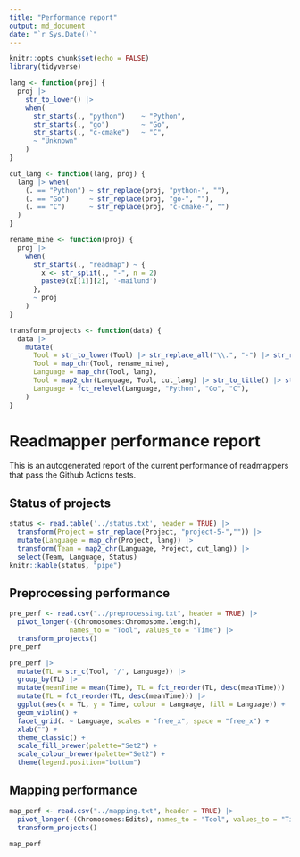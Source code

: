 ```yaml
---
title: "Performance report"
output: md_document
date: "`r Sys.Date()`"
---
```


```r
knitr::opts_chunk$set(echo = FALSE)
library(tidyverse)
```

```r
lang <- function(proj) {
  proj |> 
    str_to_lower() |>
    when(
      str_starts(., "python")    ~ "Python",
      str_starts(., "go")        ~ "Go",
      str_starts(., "c-cmake")   ~ "C",
      ~ "Unknown"
    )
}

cut_lang <- function(lang, proj) {
  lang |> when(
    (. == "Python") ~ str_replace(proj, "python-", ""),
    (. == "Go")     ~ str_replace(proj, "go-", ""),
    (. == "C")      ~ str_replace(proj, "c-cmake-", "")
  )
}

rename_mine <- function(proj) {
  proj |> 
    when(
      str_starts(., "readmap") ~ {
        x <- str_split(., "-", n = 2)
        paste0(x[[1]][2], '-mailund')
      },
      ~ proj
    )
}

transform_projects <- function(data) {
  data |>
    mutate(
      Tool = str_to_lower(Tool) |> str_replace_all("\\.", "-") |> str_replace("project-5-",""),
      Tool = map_chr(Tool, rename_mine),
      Language = map_chr(Tool, lang),
      Tool = map2_chr(Language, Tool, cut_lang) |> str_to_title() |> str_replace_all("-", " "),
      Language = fct_relevel(Language, "Python", "Go", "C"),
    ) 
}

```

# Readmapper performance report

This is an autogenerated report of the current performance of readmappers that pass the Github Actions tests.

## Status of projects

```r
status <- read.table('../status.txt', header = TRUE) |>
  transform(Project = str_replace(Project, "project-5-","")) |>
  mutate(Language = map_chr(Project, lang)) |>
  transform(Team = map2_chr(Language, Project, cut_lang)) |>
  select(Team, Language, Status)
knitr::kable(status, "pipe")
```

## Preprocessing performance

```r
pre_perf <- read.csv("../preprocessing.txt", header = TRUE) |>
  pivot_longer(-(Chromosomes:Chromosome.length), 
               names_to = "Tool", values_to = "Time") |>
  transform_projects()
pre_perf
```

```r
pre_perf |> 
  mutate(TL = str_c(Tool, '/', Language)) |>
  group_by(TL) |> 
  mutate(meanTime = mean(Time), TL = fct_reorder(TL, desc(meanTime))) |>
  mutate(TL = fct_reorder(TL, desc(meanTime))) |>
  ggplot(aes(x = TL, y = Time, colour = Language, fill = Language)) +
  geom_violin() +
  facet_grid(. ~ Language, scales = "free_x", space = "free_x") +
  xlab("") +
  theme_classic() +
  scale_fill_brewer(palette="Set2") +
  scale_colour_brewer(palette="Set2") +
  theme(legend.position="bottom")
```

## Mapping performance

```r
map_perf <- read.csv("../mapping.txt", header = TRUE) |>
  pivot_longer(-(Chromosomes:Edits), names_to = "Tool", values_to = "Time") |>
  transform_projects()

map_perf
```
